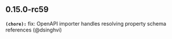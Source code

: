 ## 0.15.0-rc59
**`(chore):`** fix: OpenAPI importer handles resolving property schema references (@dsinghvi)

